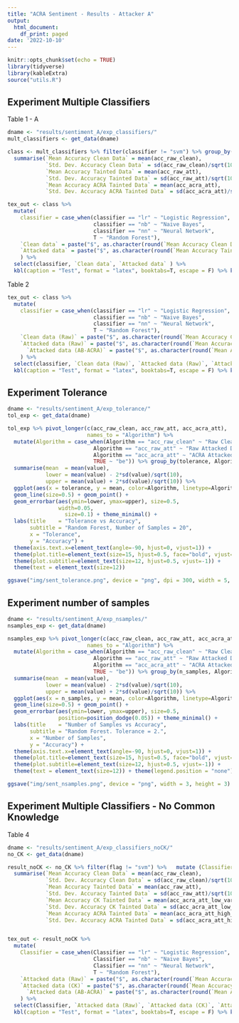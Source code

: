 ```yaml
---
title: "ACRA Sentiment - Results - Attacker A"
output:
  html_document:
    df_print: paged
date: '2022-10-10'
---
```


```r
knitr::opts_chunk$set(echo = TRUE)
library(tidyverse)
library(kableExtra)
source("utils.R")
```


## Experiment Multiple Classifiers

Table 1 - A

```r
dname <- "results/sentiment_A/exp_classifiers/"
mult_classifiers <- get_data(dname)

class <- mult_classifiers %>% filter(classifier != "svm") %>% group_by(classifier, var) %>% 
  summarise(`Mean Accuracy Clean Data` = mean(acc_raw_clean),
            `Std. Dev. Accuracy Clean Data` = sd(acc_raw_clean)/sqrt(10),
            `Mean Accuracy Tainted Data` = mean(acc_raw_att),
            `Std. Dev. Accuracy Tainted Data` = sd(acc_raw_att)/sqrt(10),
            `Mean Accuracy ACRA Tainted Data` = mean(acc_acra_att),
            `Std. Dev. Accuracy ACRA Tainted Data` = sd(acc_acra_att)/sqrt(10)) 

tex_out <- class %>% 
  mutate(
    classifier = case_when(classifier == "lr" ~ "Logistic Regression",
                           classifier == "nb" ~ "Naive Bayes",
                           classifier == "nn" ~ "Neural Network",
                           T ~ "Random Forest"),
    `Clean data` = paste("$", as.character(round(`Mean Accuracy Clean Data`,3)), "\\pm", round(`Std. Dev. Accuracy Clean Data`, 3), "$"),
    `Attacked data` = paste("$", as.character(round(`Mean Accuracy Tainted Data`,3)), "\\pm", round(`Std. Dev. Accuracy Tainted Data`, 3), "$")
    ) %>%
  select(classifier, `Clean data`, `Attacked data` ) %>% 
  kbl(caption = "Test", format = "latex", booktabs=T, escape = F) %>% kable_styling(latex_options = c("hold_position"))
```

Table 2

```r
tex_out <- class %>% 
  mutate(
    classifier = case_when(classifier == "lr" ~ "Logistic Regression",
                           classifier == "nb" ~ "Naive Bayes",
                           classifier == "nn" ~ "Neural Network",
                           T ~ "Random Forest"),
    `Clean data (Raw)` = paste("$", as.character(round(`Mean Accuracy Clean Data`,3)), "\\pm", round(`Std. Dev. Accuracy Clean Data`, 3), "$"),
    `Attacked data (Raw)` = paste("$", as.character(round(`Mean Accuracy Tainted Data`,3)), "\\pm", round(`Std. Dev. Accuracy Tainted Data`, 3), "$"),
      `Attacked data (AB-ACRA)` = paste("$", as.character(round(`Mean Accuracy ACRA Tainted Data`,3)), "\\pm", round(`Std. Dev. Accuracy ACRA Tainted Data`, 3), "$")
    ) %>%
  select(classifier, `Clean data (Raw)`, `Attacked data (Raw)`, `Attacked data (AB-ACRA)`)  %>% 
  kbl(caption = "Test", format = "latex", booktabs=T, escape = F) %>% kable_styling(latex_options = c("hold_position"))
```

## Experiment Tolerance

```r
dname <- "results/sentiment_A/exp_tolerance/"
tol_exp <- get_data(dname)

tol_exp %>% pivot_longer(c(acc_raw_clean, acc_raw_att, acc_acra_att),
                         names_to = "Algorithm") %>% 
  mutate(Algorithm = case_when(Algorithm == "acc_raw_clean" ~ "Raw Clean Data",
                           Algorithm == "acc_raw_att" ~ "Raw Attacked Data",
                           Algorithm == "acc_acra_att" ~ "ACRA Attacked Data",
                           TRUE ~ "be")) %>% group_by(tolerance, Algorithm) %>% 
  summarise(mean  = mean(value),
            lower = mean(value) - 2*sd(value)/sqrt(10),
            upper = mean(value) + 2*sd(value)/sqrt(10)) %>%
  ggplot(aes(x = tolerance, y = mean, color=Algorithm, linetype=Algorithm)) + 
  geom_line(size=0.5) + geom_point() + 
  geom_errorbar(aes(ymin=lower, ymax=upper), size=0.5,
                width=0.05,
                  size=0.1) + theme_minimal() +
  labs(title    = "Tolerance vs Accuracy",
       subtitle = "Random Forest, Number of Samples = 20",
       x = "Tolerance",
       y = "Accuracy") +
  theme(axis.text.x=element_text(angle=-90, hjust=0, vjust=1)) +
  theme(plot.title=element_text(size=15, hjust=0.5, face="bold", vjust=-1)) +
  theme(plot.subtitle=element_text(size=12, hjust=0.5, vjust=-1)) +
  theme(text = element_text(size=12)) 

ggsave("img/sent_tolerance.png", device = "png", dpi = 300, width = 5, height = 3)
```

## Experiment number of samples

```r
dname <- "results/sentiment_A/exp_nsamples/"
nsamples_exp <- get_data(dname)
```

```r
nsamples_exp %>% pivot_longer(c(acc_raw_clean, acc_raw_att, acc_acra_att),
                         names_to = "Algorithm") %>% 
  mutate(Algorithm = case_when(Algorithm == "acc_raw_clean" ~ "Raw Clean Data",
                           Algorithm == "acc_raw_att" ~ "Raw Attacked Data",
                           Algorithm == "acc_acra_att" ~ "ACRA Attacked Data",
                           TRUE ~ "be")) %>% group_by(n_samples, Algorithm) %>% 
  summarise(mean  = mean(value),
            lower = mean(value) - 2*sd(value)/sqrt(10),
            upper = mean(value) + 2*sd(value)/sqrt(10)) %>%
  ggplot(aes(x = n_samples, y = mean, color=Algorithm, linetype=Algorithm)) + 
  geom_line(size=0.5) + geom_point() + 
  geom_errorbar(aes(ymin=lower, ymax=upper), size=0.5,
                position=position_dodge(0.05)) + theme_minimal() +
  labs(title    = "Number of Samples vs Accuracy",
       subtitle = "Random Forest. Tolerance = 2.",
       x = "Number of Samples",
       y = "Accuracy") +
  theme(axis.text.x=element_text(angle=-90, hjust=0, vjust=1)) +
  theme(plot.title=element_text(size=15, hjust=0.5, face="bold", vjust=-1)) +
  theme(plot.subtitle=element_text(size=12, hjust=0.5, vjust=-1)) +
  theme(text = element_text(size=12)) + theme(legend.position = "none")

ggsave("img/sent_nsamples.png", device = "png", width = 3, height = 3)
```


## Experiment Multiple Classifiers - No Common Knowledge


Table 4

```r
dname <- "results/sentiment_A/exp_classifiers_noCK/"
no_CK <- get_data(dname)

result_noCK <- no_CK %>% filter(flag != "svm") %>%   mutate (Classifier = flag) %>% group_by(Classifier) %>% 
  summarise(`Mean Accuracy Clean Data` = mean(acc_raw_clean),
            `Std. Dev. Accuracy Clean Data` = sd(acc_raw_clean)/sqrt(10),
            `Mean Accuracy Tainted Data` = mean(acc_raw_att),
            `Std. Dev. Accuracy Tainted Data` = sd(acc_raw_att)/sqrt(10),
            `Mean Accuracy CK Tainted Data` = mean(acc_acra_att_low_var),
            `Std. Dev. Accuracy CK Tainted Data` = sd(acc_acra_att_low_var)/sqrt(10),
            `Mean Accuracy ACRA Tainted Data` = mean(acc_acra_att_high_var),
            `Std. Dev. Accuracy ACRA Tainted Data` = sd(acc_acra_att_high_var)/sqrt(10))


tex_out <- result_noCK %>% 
  mutate(
    Classifier = case_when(Classifier == "lr" ~ "Logistic Regression",
                           Classifier == "nb" ~ "Naive Bayes",
                           Classifier == "nn" ~ "Neural Network",
                           T ~ "Random Forest"),
    `Attacked data (Raw)` = paste("$", as.character(round(`Mean Accuracy Tainted Data`,3)), "\\pm", round(`Std. Dev. Accuracy Tainted Data`, 3), "$"),
    `Attacked data (CK)` = paste("$", as.character(round(`Mean Accuracy CK Tainted Data`,3)), "\\pm", round(`Std. Dev. Accuracy CK Tainted Data`, 3), "$"),
      `Attacked data (AB-ACRA)` = paste("$", as.character(round(`Mean Accuracy ACRA Tainted Data`,3)), "\\pm", round(`Std. Dev. Accuracy ACRA Tainted Data`, 3), "$")
    ) %>%
  select(Classifier, `Attacked data (Raw)`, `Attacked data (CK)`, `Attacked data (AB-ACRA)`)  %>% 
  kbl(caption = "Test", format = "latex", booktabs=T, escape = F) %>% kable_styling(latex_options = c("hold_position"))
```
